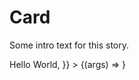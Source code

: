 
<Meta link="/foo" component={Card} />


# Card

Some intro text for this story.

<Canvas>
  <Story
    name="Default Card"
    args={{
      link: "/my-page",
      featured: true,
      children: <Button size="small">Hello World</Button>,
    }}
  >
    {(args) => <Card {...args} />}
  </Story>
</Canvas>
